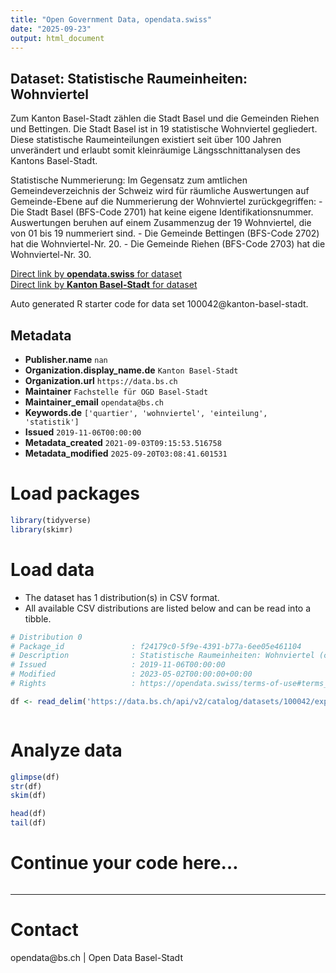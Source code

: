 ```yaml
---
title: "Open Government Data, opendata.swiss"
date: "2025-09-23"
output: html_document
---
```


## Dataset: Statistische Raumeinheiten: Wohnviertel

Zum Kanton Basel-Stadt zählen die Stadt Basel und die Gemeinden Riehen und Bettingen. Die Stadt Basel ist in 19 statistische Wohnviertel gegliedert. Diese statistische Raumeinteilungen existiert seit über 100 Jahren unverändert und erlaubt somit kleinräumige Längsschnittanalysen des Kantons Basel-Stadt.

Statistische Nummerierung:
Im Gegensatz zum amtlichen Gemeindeverzeichnis der Schweiz wird für räumliche Auswertungen auf Gemeinde-Ebene auf die Nummerierung der Wohnviertel zurückgegriffen:
- Die Stadt Basel (BFS-Code 2701) hat keine eigene Identifikationsnummer. Auswertungen beruhen auf einem Zusammenzug der 19 Wohnviertel, die von 01 bis 19 nummeriert sind.
- Die Gemeinde Bettingen (BFS-Code 2702) hat die Wohnviertel-Nr. 20.
- Die Gemeinde Riehen (BFS-Code 2703) hat die Wohnviertel-Nr. 30.

[Direct link by **opendata.swiss** for dataset](https://opendata.swiss/de/dataset/statistische-raumeinheiten-wohnviertel)<br>
[Direct link by **Kanton Basel-Stadt** for dataset](https://data.bs.ch/explore/dataset/100042/)

Auto generated R starter code for data set 100042@kanton-basel-stadt.

## Metadata

- **Publisher.name** `nan`
- **Organization.display_name.de** `Kanton Basel-Stadt`
- **Organization.url** `https://data.bs.ch`
- **Maintainer** `Fachstelle für OGD Basel-Stadt`
- **Maintainer_email** `opendata@bs.ch`
- **Keywords.de** `['quartier', 'wohnviertel', 'einteilung', 'statistik']`
- **Issued** `2019-11-06T00:00:00`
- **Metadata_created** `2021-09-03T09:15:53.516758`
- **Metadata_modified** `2025-09-20T03:08:41.601531`


# Load packages

```r

library(tidyverse)
library(skimr)

```

# Load data

-   The dataset has 1 distribution(s) in CSV format.
-   All available CSV distributions are listed below and can be read into a tibble.

```r

# Distribution 0
# Package_id               : f24179c0-5f9e-4391-b77a-6ee05e461104
# Description              : Statistische Raumeinheiten: Wohnviertel (csv)
# Issued                   : 2019-11-06T00:00:00
# Modified                 : 2023-05-02T00:00:00+00:00
# Rights                   : https://opendata.swiss/terms-of-use#terms_by

df <- read_delim('https://data.bs.ch/api/v2/catalog/datasets/100042/exports/csv?use_labels=true')



```

# Analyze data

```r

glimpse(df)
str(df)
skim(df)

head(df)
tail(df)

```

# Continue your code here...

```r

```

------------------------------------------------------------------------

# Contact

opendata@bs.ch | Open Data Basel-Stadt
